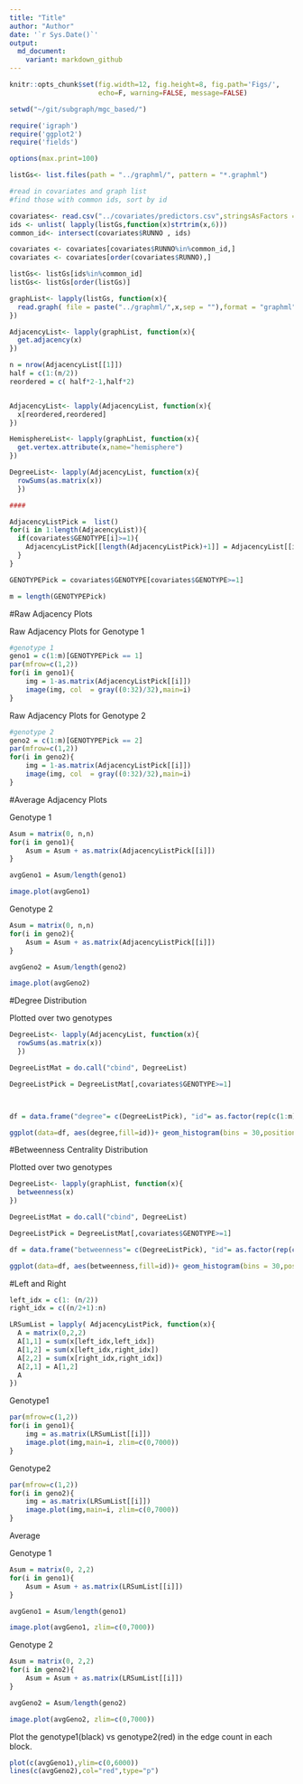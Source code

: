 ```yaml
---
title: "Title"
author: "Author"
date: '`r Sys.Date()`'
output:
  md_document: 
    variant: markdown_github
---
```


```r
knitr::opts_chunk$set(fig.width=12, fig.height=8, fig.path='Figs/',
                      echo=F, warning=FALSE, message=FALSE)
```


```r
setwd("~/git/subgraph/mgc_based/")

require('igraph')
require('ggplot2')
require('fields')

options(max.print=100)

listGs<- list.files(path = "../graphml/", pattern = "*.graphml")

#read in covariates and graph list
#find those with common ids, sort by id

covariates<- read.csv("../covariates/predictors.csv",stringsAsFactors = F)
ids <- unlist( lapply(listGs,function(x)strtrim(x,6)))
common_id<- intersect(covariates$RUNNO , ids)

covariates <- covariates[covariates$RUNNO%in%common_id,]
covariates <- covariates[order(covariates$RUNNO),]  

listGs<- listGs[ids%in%common_id]
listGs<- listGs[order(listGs)]

graphList<- lapply(listGs, function(x){
  read.graph( file = paste("../graphml/",x,sep = ""),format = "graphml")
})

AdjacencyList<- lapply(graphList, function(x){
  get.adjacency(x)
})

n = nrow(AdjacencyList[[1]])
half = c(1:(n/2))
reordered = c( half*2-1,half*2)


AdjacencyList<- lapply(AdjacencyList, function(x){
  x[reordered,reordered]
})

HemisphereList<- lapply(graphList, function(x){
  get.vertex.attribute(x,name="hemisphere")
})

DegreeList<- lapply(AdjacencyList, function(x){
  rowSums(as.matrix(x))
  })

####

AdjacencyListPick =  list()
for(i in 1:length(AdjacencyList)){
  if(covariates$GENOTYPE[i]>=1){
    AdjacencyListPick[[length(AdjacencyListPick)+1]] = AdjacencyList[[i]]
  }
}

GENOTYPEPick = covariates$GENOTYPE[covariates$GENOTYPE>=1]

m = length(GENOTYPEPick)
```


#Raw Adjacency Plots

Raw Adjacency Plots for Genotype 1

```r


#genotype 1
geno1 = c(1:m)[GENOTYPEPick == 1]
par(mfrow=c(1,2))
for(i in geno1){
    img = 1-as.matrix(AdjacencyListPick[[i]])
    image(img, col  = gray((0:32)/32),main=i)
}

```


Raw Adjacency Plots for Genotype 2

```r
#genotype 2
geno2 = c(1:m)[GENOTYPEPick == 2]
par(mfrow=c(1,2))
for(i in geno2){
    img = 1-as.matrix(AdjacencyListPick[[i]])
    image(img, col  = gray((0:32)/32),main=i)
}


```


#Average Adjacency Plots

Genotype 1

```r

Asum = matrix(0, n,n)
for(i in geno1){
    Asum = Asum + as.matrix(AdjacencyListPick[[i]])
}

avgGeno1 = Asum/length(geno1)

image.plot(avgGeno1)

```
Genotype 2

```r



Asum = matrix(0, n,n)
for(i in geno2){
    Asum = Asum + as.matrix(AdjacencyListPick[[i]])
}

avgGeno2 = Asum/length(geno2)

image.plot(avgGeno2)


```


#Degree Distribution

Plotted over two genotypes

```r

DegreeList<- lapply(AdjacencyList, function(x){
  rowSums(as.matrix(x))
  })

DegreeListMat = do.call("cbind", DegreeList)

DegreeListPick = DegreeListMat[,covariates$GENOTYPE>=1]



df = data.frame("degree"= c(DegreeListPick), "id"= as.factor(rep(c(1:m),each=n)),"genotype"= as.factor(rep(GENOTYPEPick,each=n)))

ggplot(data=df, aes(degree,fill=id))+ geom_histogram(bins = 30,position = "identity",alpha=0.5)+ theme_bw()+facet_grid(~genotype)

```


#Betweenness Centrality Distribution

Plotted over two genotypes

```r


DegreeList<- lapply(graphList, function(x){
  betweenness(x)
})

DegreeListMat = do.call("cbind", DegreeList)

DegreeListPick = DegreeListMat[,covariates$GENOTYPE>=1]

df = data.frame("betweenness"= c(DegreeListPick), "id"= as.factor(rep(c(1:m),each=n)),"genotype"= as.factor(rep(GENOTYPEPick,each=n)))

ggplot(data=df, aes(betweenness,fill=id))+ geom_histogram(bins = 30,position = "identity",alpha=0.5)+ theme_bw()+facet_grid(~genotype)

```




#Left and Right

```r

left_idx = c(1: (n/2))
right_idx = c((n/2+1):n)

LRSumList = lapply( AdjacencyListPick, function(x){
  A = matrix(0,2,2)
  A[1,1] = sum(x[left_idx,left_idx])
  A[1,2] = sum(x[left_idx,right_idx])
  A[2,2] = sum(x[right_idx,right_idx])
  A[2,1] = A[1,2]
  A
})


```


Genotype1

```r
par(mfrow=c(1,2))
for(i in geno1){
    img = as.matrix(LRSumList[[i]])
    image.plot(img,main=i, zlim=c(0,7000))
}

```


Genotype2

```r
par(mfrow=c(1,2))
for(i in geno2){
    img = as.matrix(LRSumList[[i]])
    image.plot(img,main=i, zlim=c(0,7000))
}

```



Average

Genotype 1

```r

Asum = matrix(0, 2,2)
for(i in geno1){
    Asum = Asum + as.matrix(LRSumList[[i]])
}

avgGeno1 = Asum/length(geno1)

image.plot(avgGeno1, zlim=c(0,7000))

```
Genotype 2

```r



Asum = matrix(0, 2,2)
for(i in geno2){
    Asum = Asum + as.matrix(LRSumList[[i]])
}

avgGeno2 = Asum/length(geno2)

image.plot(avgGeno2, zlim=c(0,7000))

```


Plot the genotype1(black) vs genotype2(red) in the edge count in each block.

```r

plot(c(avgGeno1),ylim=c(0,6000))
lines(c(avgGeno2),col="red",type="p")

```